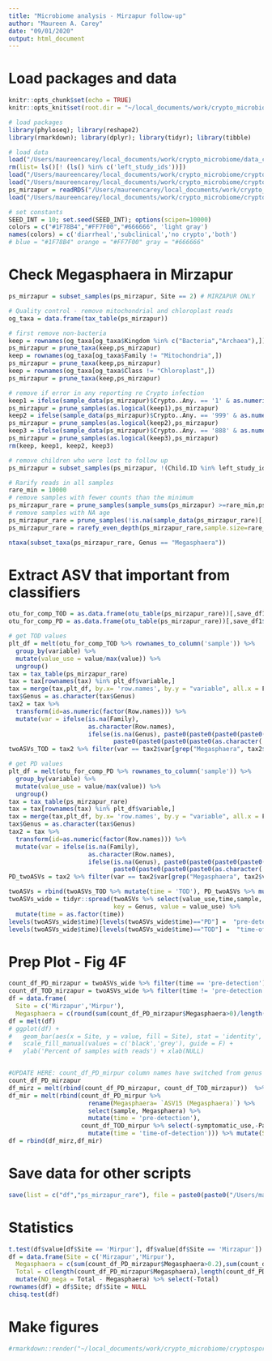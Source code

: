 ```yaml
---
title: "Microbiome analysis - Mirzapur follow-up"
author: "Maureen A. Carey"
date: "09/01/2020"
output: html_document
---
```


# Load packages and data

```r

knitr::opts_chunk$set(echo = TRUE)
knitr::opts_knit$set(root.dir = "~/local_documents/work/crypto_microbiome/cryptosporidium_microbiome/")

# load packages
library(phyloseq); library(reshape2)
library(rmarkdown); library(dplyr); library(tidyr); library(tibble)

# load data
load("/Users/maureencarey/local_documents/work/crypto_microbiome/data_cannot_be_shared/data.RData")
rm(list= ls()[! (ls() %in% c('left_study_ids'))])
load("/Users/maureencarey/local_documents/work/crypto_microbiome/cryptosporidium_microbiome/results/P3output_p2_2020_09_11.RData")
load("/Users/maureencarey/local_documents/work/crypto_microbiome/cryptosporidium_microbiome/results/P3output_p3_2020_09_11.RData")
ps_mirzapur = readRDS("/Users/maureencarey/local_documents/work/crypto_microbiome/cryptosporidium_microbiome/results/ps_2020_08_12.rds")
load("/Users/maureencarey/local_documents/work/crypto_microbiome/cryptosporidium_microbiome/results/P3output_p1_2020_09_11.RData") # load save_df1 and save_df2

# set constants
SEED_INT = 10; set.seed(SEED_INT); options(scipen=10000)
colors = c("#1F78B4","#FF7F00","#666666", 'light gray')
names(colors) = c('diarrheal','subclinical','no crypto','both')
# blue = "#1F78B4" orange = "#FF7F00" gray = "#666666"

```

# Check Megasphaera in Mirzapur

```r

ps_mirzapur = subset_samples(ps_mirzapur, Site == 2) # MIRZAPUR ONLY

# Quality control - remove mitochondrial and chloroplast reads
og_taxa = data.frame(tax_table(ps_mirzapur))

# first remove non-bacteria
keep = rownames(og_taxa[og_taxa$Kingdom %in% c("Bacteria","Archaea"),])
ps_mirzapur = prune_taxa(keep,ps_mirzapur)
keep = rownames(og_taxa[og_taxa$Family != "Mitochondria",])
ps_mirzapur = prune_taxa(keep,ps_mirzapur)
keep = rownames(og_taxa[og_taxa$Class != "Chloroplast",])
ps_mirzapur = prune_taxa(keep,ps_mirzapur)

# remove if error in any reporting re Crypto infection
keep1 = ifelse(sample_data(ps_mirzapur)$Crypto..Any. == '1' & as.numeric(sample_data(ps_mirzapur)$Clinical.type) < 3, 0, 1)
ps_mirzapur = prune_samples(as.logical(keep1),ps_mirzapur)
keep2 = ifelse(sample_data(ps_mirzapur)$Crypto..Any. == '999' & as.numeric(sample_data(ps_mirzapur)$Clinical.type) > 3, 0, 1)
ps_mirzapur = prune_samples(as.logical(keep2),ps_mirzapur)
keep3 = ifelse(sample_data(ps_mirzapur)$Crypto..Any. == '888' & as.numeric(sample_data(ps_mirzapur)$Clinical.type) > 3, 0, 1)
ps_mirzapur = prune_samples(as.logical(keep3),ps_mirzapur)
rm(keep, keep1, keep2, keep3)

# remove children who were lost to follow up
ps_mirzapur = subset_samples(ps_mirzapur, !(Child.ID %in% left_study_ids))

# Rarify reads in all samples
rare_min = 10000
# remove samples with fewer counts than the minimum
ps_mirzapur_rare = prune_samples(sample_sums(ps_mirzapur) >=rare_min,ps_mirzapur) #8 removed
# remove samples with NA age
ps_mirzapur_rare = prune_samples(!is.na(sample_data(ps_mirzapur_rare)[,"Age.in.days"])[,1],ps_mirzapur_rare) # none removed
ps_mirzapur_rare = rarefy_even_depth(ps_mirzapur_rare,sample.size=rare_min,rngseed=SEED_INT) # OTUs no longer in the dataset will be removed

ntaxa(subset_taxa(ps_mirzapur_rare, Genus == "Megasphaera"))

```

# Extract ASV that important from classifiers

```r

otu_for_comp_TOD = as.data.frame(otu_table(ps_mirzapur_rare))[,save_df1$variable]
otu_for_comp_PD = as.data.frame(otu_table(ps_mirzapur_rare))[,save_df1$variable]

# get TOD values
plt_df = melt(otu_for_comp_TOD %>% rownames_to_column('sample')) %>%
  group_by(variable) %>%
  mutate(value_use = value/max(value)) %>%
  ungroup() 
tax = tax_table(ps_mirzapur_rare)
tax = tax[rownames(tax) %in% plt_df$variable,]
tax = merge(tax,plt_df, by.x= 'row.names', by.y = "variable", all.x = F, all.y = T)
tax$Genus = as.character(tax$Genus)
tax2 = tax %>% 
  transform(id=as.numeric(factor(Row.names))) %>%
  mutate(var = ifelse(is.na(Family),
                      as.character(Row.names),
                      ifelse(is.na(Genus), paste0(paste0(paste0(paste0(as.character('ASV'),id),' ([f]'),Family),')'),
                             paste0(paste0(paste0(paste0(as.character('ASV'),id),' ('),Genus),')'))))
twoASVs_TOD = tax2 %>% filter(var == tax2$var[grep("Megasphaera", tax2$var)])

# get PD values
plt_df = melt(otu_for_comp_PD %>% rownames_to_column('sample')) %>%
  group_by(variable) %>%
  mutate(value_use = value/max(value)) %>%
  ungroup() 
tax = tax_table(ps_mirzapur_rare)
tax = tax[rownames(tax) %in% plt_df$variable,]
tax = merge(tax,plt_df, by.x= 'row.names', by.y = "variable", all.x = F, all.y = T)
tax$Genus = as.character(tax$Genus)
tax2 = tax %>% 
  transform(id=as.numeric(factor(Row.names))) %>%
  mutate(var = ifelse(is.na(Family),
                      as.character(Row.names),
                      ifelse(is.na(Genus), paste0(paste0(paste0(paste0(as.character('ASV'),id),' ([f]'),Family),')'),
                             paste0(paste0(paste0(paste0(as.character('ASV'),id),' ('),Genus),')'))))
PD_twoASVs = tax2 %>% filter(var == tax2$var[grep("Megasphaera", tax2$var)])

twoASVs = rbind(twoASVs_TOD %>% mutate(time = 'TOD'), PD_twoASVs %>% mutate(time = 'PD'))
twoASVs_wide = tidyr::spread(twoASVs %>% select(value_use,time,sample, Genus),
                             key = Genus, value = value_use) %>% 
  mutate(time = as.factor(time))
levels(twoASVs_wide$time)[levels(twoASVs_wide$time)=="PD"] =  "pre-detection"
levels(twoASVs_wide$time)[levels(twoASVs_wide$time)=="TOD"] =  "time-of-detection"

```

# Prep Plot - Fig 4F

```r

count_df_PD_mirzapur = twoASVs_wide %>% filter(time == 'pre-detection')
count_df_TOD_mirzapur = twoASVs_wide %>% filter(time != 'pre-detection')
df = data.frame(
  Site = c('Mirzapur','Mirpur'),
  Megasphaera = c(round(sum(count_df_PD_mirzapur$Megasphaera>0)/length(count_df_PD_mirzapur$Megasphaera),4)*100, round(sum(count_df_PD_mirpur$Megasphaera>0)/length(count_df_PD_mirpur$Megasphaera),4)*100))
df = melt(df)
# ggplot(df) + 
#   geom_bar(aes(x = Site, y = value, fill = Site), stat = 'identity', position = "dodge") + 
#   scale_fill_manual(values = c('black','grey'), guide = F) +
#   ylab('Percent of samples with reads') + xlab(NULL)


#UPDATE HERE: count_df_PD_mirpur column names have switched from genus to ASV
count_df_PD_mirzapur
df_mirz = melt(rbind(count_df_PD_mirzapur, count_df_TOD_mirzapur))  %>% mutate(Site = 'Mirzapur')
df_mir = melt(rbind(count_df_PD_mirpur %>% 
                      rename(Megasphaera= `ASV15 (Megasphaera)`) %>%
                      select(sample, Megasphaera) %>% 
                      mutate(time = 'pre-detection'), 
                    count_df_TOD_mirpur %>% select(-symptomatic_use,-Parabacteroides,-`symptomatic?`) %>% 
                      mutate(time = 'time-of-detection'))) %>% mutate(Site = 'Mirpur')
df = rbind(df_mirz,df_mir)

```


# Save data for other scripts

```r

save(list = c("df","ps_mirzapur_rare"), file = paste0(paste0("/Users/maureencarey/local_documents/work/crypto_microbiome/cryptosporidium_microbiome/results/P5output_plot_" , format(Sys.time(), "%Y_%m_%d")),".RData"))

```

# Statistics

```r

t.test(df$value[df$Site == 'Mirpur'], df$value[df$Site == 'Mirzapur'])
df = data.frame(Site = c('Mirzapur','Mirpur'),
  Megasphaera = c(sum(count_df_PD_mirzapur$Megasphaera>0.2),sum(count_df_PD_mirpur$Megasphaera>0.2)),
  Total = c(length(count_df_PD_mirzapur$Megasphaera),length(count_df_PD_mirpur$Megasphaera))) %>% 
  mutate(NO_mega = Total - Megasphaera) %>% select(-Total)
rownames(df) = df$Site; df$Site = NULL
chisq.test(df)

```

# Make figures

```r

#rmarkdown::render("~/local_documents/work/crypto_microbiome/cryptosporidium_microbiome/code/R_markdown/P5_mirzapur_analysis_figures.Rmd")

```
